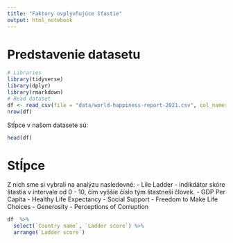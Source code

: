 ```yaml
---
title: "Faktory ovplyvňujúce šťastie"
output: html_notebook
---
```

# Predstavenie datasetu

```r
# Libraries
library(tidyverse)
library(dplyr)
library(rmarkdown)
# Read dataset
df <- read_csv(file = "data/world-happiness-report-2021.csv", col_names = T)
nrow(df)
```
Stĺpce v našom datasete sú:

```r
head(df)
```

# Stĺpce

Z nich sme si vybrali na analýzu nasledovné:
- Lile Ladder - indikdátor skóre štastia v intervale od 0 - 10, čím vyššie číslo tým štastneší človek.
- GDP Per Capita
- Healthy Life Expectancy
- Social Support
- Freedom to Make Life Choices
- Generosity
- Perceptions of Corruption 

```r
df  %>% 
  select(`Country name`, `Ladder score`) %>%
  arrange(`Ladder score`)
```

